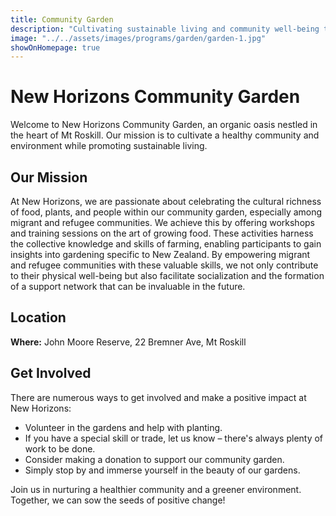 ```yaml
---
title: Community Garden
description: "Cultivating sustainable living and community well-being through organic gardening for migrants and refugees."
image: "../../assets/images/programs/garden/garden-1.jpg"
showOnHomepage: true
---
```


# New Horizons Community Garden

Welcome to New Horizons Community Garden, an organic oasis nestled in the heart of Mt Roskill. Our mission is to cultivate a healthy community and environment while promoting sustainable living.

## Our Mission

At New Horizons, we are passionate about celebrating the cultural richness of food, plants, and people within our community garden, especially among migrant and refugee communities. We achieve this by offering workshops and training sessions on the art of growing food. These activities harness the collective knowledge and skills of farming, enabling participants to gain insights into gardening specific to New Zealand. By empowering migrant and refugee communities with these valuable skills, we not only contribute to their physical well-being but also facilitate socialization and the formation of a support network that can be invaluable in the future.

## Location

**Where:** John Moore Reserve, 22 Bremner Ave, Mt Roskill

## Get Involved

There are numerous ways to get involved and make a positive impact at New Horizons:
- Volunteer in the gardens and help with planting.
- If you have a special skill or trade, let us know – there's always plenty of work to be done.
- Consider making a donation to support our community garden.
- Simply stop by and immerse yourself in the beauty of our gardens.

Join us in nurturing a healthier community and a greener environment. Together, we can sow the seeds of positive change!
